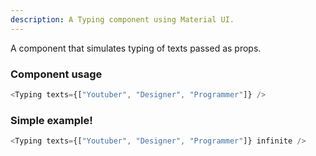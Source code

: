 ```yaml
---
description: A Typing component using Material UI.
---
```



A component that simulates typing of texts passed as props.

### Component usage

```js
<Typing texts={["Youtuber", "Designer", "Programmer"]} />
```

### Simple example!

```js live
<Typing texts={["Youtuber", "Designer", "Programmer"]} infinite />
```
